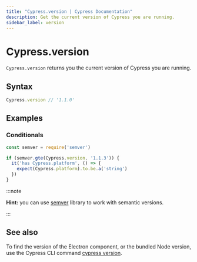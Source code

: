 ```yaml
---
title: "Cypress.version | Cypress Documentation"
description: Get the current version of Cypress you are running.
sidebar_label: version
---
```


<ProductHeading product="app" />

# Cypress.version

`Cypress.version` returns you the current version of Cypress you are running.

## Syntax

```javascript
Cypress.version // '1.1.0'
```

## Examples

### Conditionals

```javascript
const semver = require('semver')

if (semver.gte(Cypress.version, '1.1.3')) {
  it('has Cypress.platform', () => {
    expect(Cypress.platform).to.be.a('string')
  })
}
```

:::note

**Hint:** you can use [semver](https://github.com/npm/node-semver#readme)
library to work with semantic versions.

:::

## See also

To find the version of the Electron component, or the bundled Node version, use
the Cypress CLI command
[cypress version](/app/references/command-line#cypress-version).
